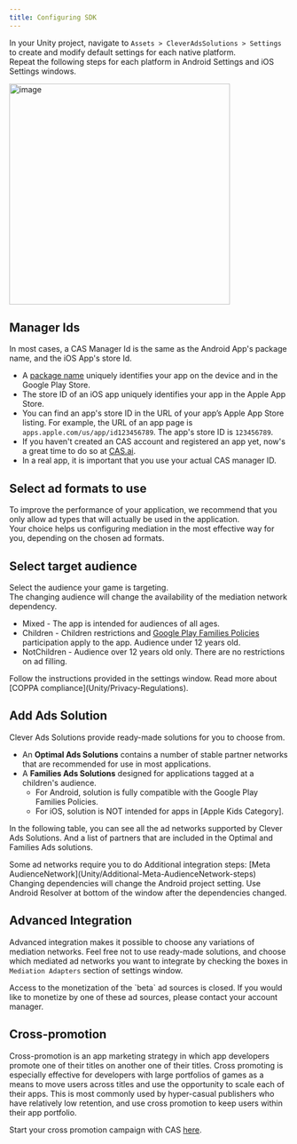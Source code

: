 ```yaml
---
title: Configuring SDK
---
```


In your Unity project, navigate to `Assets > CleverAdsSolutions > Settings` to create and modify default settings for each native platform.  
<Info>
Repeat the following steps for each platform in Android Settings and iOS Settings windows.
</Info>

<Image width="398" alt="image" src="/assets/unity/Configuring-SDK-1.png" />

## Manager Ids
In most cases, a CAS Manager Id is the same as the Android App's package name, and the iOS App's store Id.
- A [package name](https://developer.android.com/studio/build/application-id) uniquely identifies your app on the device and in the Google Play Store.
- The store ID of an iOS app uniquely identifies your app in the Apple App Store.
- You can find an app's store ID in the URL of your app’s Apple App Store listing. For example, the URL of an app page is `apps.apple.com/us/app/id123456789`. The app's store ID is `123456789`.
-  If you haven't created an CAS account and registered an app yet, now's a great time to do so at [CAS.ai](https://cas.ai). 
- In a real app, it is important that you use your actual CAS manager ID.  

## Select ad formats to use
To improve the performance of your application, we recommend that you only allow ad types that will actually be used in the application.  
Your choice helps us configuring mediation in the most effective way for you, depending on the chosen ad formats.  

## Select target audience
Select the audience your game is targeting.  
The changing audience will change the availability of the mediation network dependency.  
- Mixed - The app is intended for audiences of all ages.
- Children - Children restrictions and [Google Play Families Policies](https://support.google.com/googleplay/android-developer/answer/12918983?hl=en) participation apply to the app. Audience under 12 years old.
- NotChildren - Audience over 12 years old only. There are no restrictions on ad filling.  

<Info>
Follow the instructions provided in the settings window.   
Read more about [COPPA compliance](Unity/Privacy-Regulations).
</Info>

## Add Ads Solution
Clever Ads Solutions provide ready-made solutions for you to choose from.
- An **Optimal Ads Solutions** contains a number of stable partner networks that are recommended for use in most applications.  
- A **Families Ads Solutions** designed for applications tagged at a children's audience.  
  - For Android, solution is fully compatible with the Google Play Families Policies.
  - For iOS, solution is NOT intended for apps in [Apple Kids Category].

In the following table, you can see all the ad networks supported by Clever Ads Solutions. And a list of partners that are included in the Optimal and Families Ads solutions.  

<Warning>  
Some ad networks require you to do Additional integration steps: [Meta AudienceNetwork](Unity/Additional-Meta-AudienceNetwork-steps)
</Warning>

<Warning>  
Changing dependencies will change the Android project setting. Use Android Resolver at bottom of the window after the dependencies changed.
</Warning>

## Advanced Integration
Advanced integration makes it possible to choose any variations of mediation networks.
Feel free not to use ready-made solutions, and choose which mediated ad networks you want to integrate by checking the boxes in `Mediation Adapters` section of settings window.

<Warning>  
Access to the monetization of the `beta` ad sources is closed.  
If you would like to monetize by one of these ad sources, please contact your account manager.
</Warning>

## Cross-promotion
Cross-promotion is an app marketing strategy in which app developers promote one of their titles on another one of their titles. Cross promoting is especially effective for developers with large portfolios of games as a means to move users across titles and use the opportunity to scale each of their apps. This is most commonly used by hyper-casual publishers who have relatively low retention, and use cross promotion to keep users within their app portfolio.  

Start your cross promotion campaign with CAS [here](https://cas.ai).  
